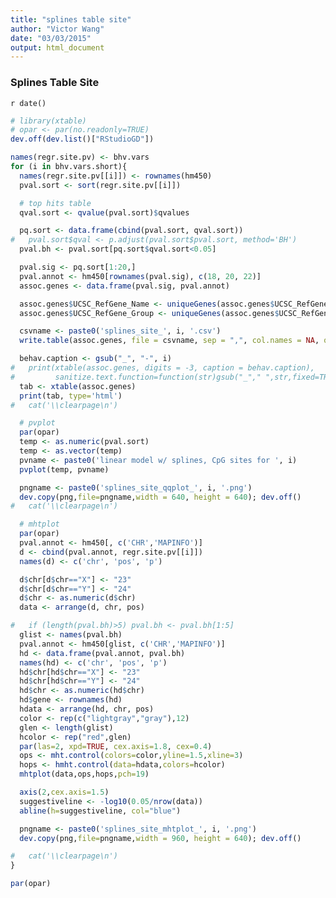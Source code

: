 ```yaml
---
title: "splines table site"
author: "Victor Wang"
date: "03/03/2015"
output: html_document
---
```


### Splines Table Site
`r date()`

```r
# library(xtable)
# opar <- par(no.readonly=TRUE)
dev.off(dev.list()["RStudioGD"])

names(regr.site.pv) <- bhv.vars
for (i in bhv.vars.short){
  names(regr.site.pv[[i]]) <- rownames(hm450)
  pval.sort <- sort(regr.site.pv[[i]])

  # top hits table
  qval.sort <- qvalue(pval.sort)$qvalues

  pq.sort <- data.frame(cbind(pval.sort, qval.sort))
#   pval.sort$qval <- p.adjust(pval.sort$pval.sort, method='BH')
  pval.bh <- pval.sort[pq.sort$qval.sort<0.05]

  pval.sig <- pq.sort[1:20,]
  pval.annot <- hm450[rownames(pval.sig), c(18, 20, 22)]
  assoc.genes <- data.frame(pval.sig, pval.annot)

  assoc.genes$UCSC_RefGene_Name <- uniqueGenes(assoc.genes$UCSC_RefGene_Name)
  assoc.genes$UCSC_RefGene_Group <- uniqueGenes(assoc.genes$UCSC_RefGene_Group)

  csvname <- paste0('splines_site_', i, '.csv')
  write.table(assoc.genes, file = csvname, sep = ",", col.names = NA, qmethod = "double")

  behav.caption <- gsub("_", "-", i)
#   print(xtable(assoc.genes, digits = -3, caption = behav.caption), 
#         sanitize.text.function=function(str)gsub("_"," ",str,fixed=TRUE), type='html')
  tab <- xtable(assoc.genes)  
  print(tab, type='html')
#   cat('\\clearpage\n')

  # pvplot
  par(opar)
  temp <- as.numeric(pval.sort)
  temp <- as.vector(temp)
  pvname <- paste0('linear model w/ splines, CpG sites for ', i)
  pvplot(temp, pvname)

  pngname <- paste0('splines_site_qqplot_', i, '.png')
  dev.copy(png,file=pngname,width = 640, height = 640); dev.off()
#   cat('\\clearpage\n')

  # mhtplot
  par(opar)
  pval.annot <- hm450[, c('CHR','MAPINFO')]
  d <- cbind(pval.annot, regr.site.pv[[i]])
  names(d) <- c('chr', 'pos', 'p')

  d$chr[d$chr=="X"] <- "23"
  d$chr[d$chr=="Y"] <- "24"
  d$chr <- as.numeric(d$chr)
  data <- arrange(d, chr, pos)

#   if (length(pval.bh)>5) pval.bh <- pval.bh[1:5]
  glist <- names(pval.bh)
  pval.annot <- hm450[glist, c('CHR','MAPINFO')]
  hd <- data.frame(pval.annot, pval.bh)
  names(hd) <- c('chr', 'pos', 'p')
  hd$chr[hd$chr=="X"] <- "23"
  hd$chr[hd$chr=="Y"] <- "24"
  hd$chr <- as.numeric(hd$chr)
  hd$gene <- rownames(hd)
  hdata <- arrange(hd, chr, pos)
  color <- rep(c("lightgray","gray"),12)
  glen <- length(glist)
  hcolor <- rep("red",glen)
  par(las=2, xpd=TRUE, cex.axis=1.8, cex=0.4)
  ops <- mht.control(colors=color,yline=1.5,xline=3)
  hops <- hmht.control(data=hdata,colors=hcolor)
  mhtplot(data,ops,hops,pch=19)

  axis(2,cex.axis=1.5)
  suggestiveline <- -log10(0.05/nrow(data))
  abline(h=suggestiveline, col="blue")

  pngname <- paste0('splines_site_mhtplot_', i, '.png')
  dev.copy(png,file=pngname,width = 960, height = 640); dev.off()

#   cat('\\clearpage\n')
}

par(opar)
```